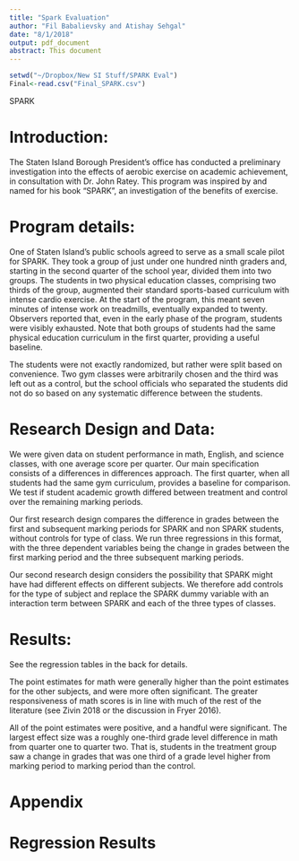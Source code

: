 ```yaml
---
title: "Spark Evaluation"
author: "Fil Babalievsky and Atishay Sehgal"
date: "8/1/2018"
output: pdf_document
abstract: This document 
---
```


```r
setwd("~/Dropbox/New SI Stuff/SPARK Eval")
Final<-read.csv("Final_SPARK.csv")

```

SPARK

# Introduction: 

The Staten Island Borough President’s office has conducted a preliminary investigation into the effects of aerobic exercise on academic achievement, in consultation with Dr. John Ratey. This program was inspired by and named for his book “SPARK”, an investigation of the benefits of exercise. 

# Program details:

One of Staten Island’s public schools agreed to serve as a small scale pilot for SPARK. They took a group of just under one hundred ninth graders and, starting in the second quarter of the school year, divided them into two groups. The students in two physical education classes, comprising two thirds of the group, augmented their standard sports-based curriculum with intense cardio exercise. At the start of the program, this meant seven minutes of intense work on treadmills, eventually expanded to twenty. Observers reported that, even in the early phase of the program, students were visibly exhausted. Note that both groups of students had the same physical education curriculum in the first quarter, providing a useful baseline. 

The students were not exactly randomized, but rather were split based on convenience. Two gym classes were arbitrarily chosen and the third was left out as a control, but the school officials who separated the students did not do so based on any systematic difference between the students. 


# Research Design and Data:

We were given data on student performance in math, English, and science classes, with one average score per quarter. Our main specification consists of a differences in differences approach. The first quarter, when all students had the same gym curriculum, provides a baseline for comparison. We test if student academic growth differed between treatment and control over the remaining marking periods. 

Our first research design compares the difference in grades between the first and subsequent marking periods for SPARK and non SPARK students, without controls for type of class. We run three regressions in this format, with the three dependent variables being the change in grades between the first marking period and the three subsequent marking periods.

Our second research design considers the possibility that SPARK might have had different effects on different subjects. We therefore add controls for the type of subject and replace the SPARK dummy variable with an interaction term between SPARK and each of the three types of classes. 

# Results:

See the regression tables in the back for details.

The point estimates for math were generally higher than the point estimates for the other subjects, and were more often significant. The greater responsiveness of math scores is in line with much of the rest of the literature (see Zivin 2018 or the discussion in Fryer 2016).

All of the point estimates were positive, and a handful were significant. The largest effect size was a roughly one-third grade level difference in math from quarter one to quarter two. That is, students in the treatment group saw a change in grades that was one third of a grade level higher from marking period to marking period than the control. 




# Appendix

# Regression Results





